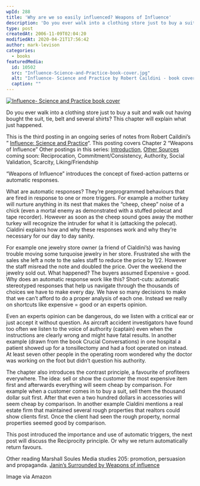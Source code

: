 ```yaml
---
wpId: 288
title: 'Why are we so easily influenced? Weapons of Influence'
description: 'Do you ever walk into a clothing store just to buy a suit and walk out having bought the suit, tie, belt and several shirts? This chapter will explain what just happened. This is the third posting in an ongoing series of notes from Robert Caildini''s " Influence: Science and Practice". This posting covers Chapter ...'
type: post
createdAt: 2006-11-09T02:04:20
modifiedAt: 2020-04-21T17:56:42
author: mark-levison
categories:
  - books
featuredMedia:
  id: 10502
  src: "Influence-Science-and-Practice-book-cover.jpg"
  alt: "Influence- Science and Practice by Robert Caildini - book cover"
  caption: ""
---
```



[![Influence- Science and Practice book cover](Influence-Science-and-Practice-book-cover.jpg)](https://www.amazon.com/gp/product/0321011473/&tag=notesfromatoo-20)

Do you ever walk into a clothing store just to buy a suit and walk out having bought the suit, tie, belt and several shirts? This chapter will explain what just happened.

This is the third posting in an ongoing series of notes from Robert Caildini’s ” [Influence: Science and Practice](https://www.amazon.com/gp/product/0321011473/&tag=notesfromatoo-20)“. This posting covers Chapter 2 “Weapons of Influence” Other postings in this series: [Introduction](/blog/influence_why_a.html), [Other Sources](/blog/influence_scien.html) coming soon: Reciprocation, Commitment/Consistency, Authority, Social Validation, Scarcity, Liking/Friendship

“Weapons of Influence” introduces the concept of fixed-action patterns or automatic responses.

What are automatic responses? They’re preprogrammed behaviours that are fired in response to one or more triggers. For example a mother turkey will nurture anything in its nest that makes the “cheep, cheep” noise of a chick (even a mortal enemy as demonstrated with a stuffed polecat and tape recorder). However as soon as the cheep sound goes away the mother turkey will recognize the intruder for what it is (attacking the polecat). Cialdini explains how and why these responses work and why they’re necessary for our day to day sanity.

For example one jewelry store owner (a friend of Cialdini’s) was having trouble moving some turquoise jewelry in her store. Frustrated she with the sales she left a note to the sales staff to reduce the price by 1/2. However the staff misread the note and doubled the price. Over the weekend the jewelry sold out. What happened? The buyers assumed Expensive = good. Why does an automatic response work like this? Short-cuts: automatic stereotyped responses that help us navigate through the thousands of choices we have to make every day. We have so many decisions to make that we can’t afford to do a proper analysis of each one. Instead we really on shortcuts like expensive = good or an experts opinion.

Even an experts opinion can be dangerous, do we listen with a critical ear or just accept it without question. As aircraft accident investigators have found too often we listen to the voice of authority (captain) even when the instructions are clearly wrong and might have fatal results. In another example (drawn from the book Crucial Conversations) in one hospital a patient showed up for a tonsillectomy and had a foot operated on instead. At least seven other people in the operating room wondered why the doctor was working on the foot but didn’t question his authority.

The chapter also introduces the contrast principle, a favourite of profiteers everywhere. The idea: sell or show the customer the most expensive item first and afterwards everything will seem cheap by comparison. For example when a customer comes in to buy a suit, sell them the thousand dollar suit first. After that even a two hundred dollars in accessories will seem cheap by comparison. In another example Cialdini mentions a real estate firm that maintained several rough properties that realtors could show clients first. Once the client had seen the rough property, normal properties seemed good by comparison.

This post introduced the importance and use of automatic triggers, the next post will discuss the Reciprocity principle. Or why we return automatically return favours.

Other reading Marshall Soules Media studies 205: promotion, persuasion and propaganda. [Janin’s Surrounded by Weapons of influence](https://happening-here.blogspot.com/2006/01/surrounded-by-weapons-of-influence.html)

Image via Amazon